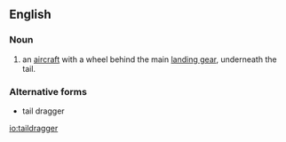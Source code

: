 ==English==

===Noun===
{{en-noun}}

# {{label|en|aviation}} an [[aircraft]] with a wheel behind the main [[landing gear]], underneath the tail.

===Alternative forms===
* tail dragger

[[io:taildragger]]